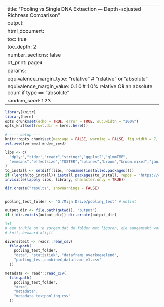 
---
title: "Pooling vs Single DNA Extraction — Depth-adjusted Richness Comparison"
output:
  html_document:
    toc: true
    toc_depth: 2
    number_sections: false
    df_print: paged
params:
  equivalence_margin_type: "relative"   # "relative" or "absolute"
  equivalence_margin_value: 0.10        # 10% relative OR an absolute count if type == "absolute"
  random_seed: 123
---

```r
library(knitr)
library(here)
opts_chunk$set(echo = TRUE, error = TRUE, out.width = "100%")
opts_knit$set(root.dir = here::here())

# ---- setup ----
knitr::opts_chunk$set(message = FALSE, warning = FALSE, fig.width = 7, fig.height = 4.5)
set.seed(params$random_seed)

libs <- c(
  "dplyr","tidyr","readr","stringr","ggplot2","glmmTMB",
  "emmeans","effectsize","TOSTER","splines","broom","broom.mixed","janitor"
)
to_install <- setdiff(libs, rownames(installed.packages()))
if (length(to_install)) install.packages(to_install, repos = "https://cloud.r-project.org")
invisible(lapply(libs, library, character.only = TRUE))

dir.create("results", showWarnings = FALSE)


pooling_test_folder <- "G:/Mijn Drive/pooling_test" # nolint

output_dir <- file.path(getwd(), "output")
if (!dir.exists(output_dir)) dir.create(output_dir)

```

```r
1+1
# een trukje om te zorgen dat de folder met figuren, die aangemaakt wordt als je
# knit, bewaard blijft
```

```r
diversiteit <- readr::read_csv(
  file.path(
    pooling_test_folder,
    "data", "statistiek", "dataframe_overkoepelend",
    "pooling_test_combined_dataframe_v1.csv"
  ))
  
metadata <- readr::read_csv(
  file.path(
    pooling_test_folder,
    "data",
    "metadata",
    "metadata_testpooling.csv"
  ))
```


